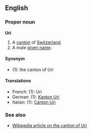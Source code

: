==English==
===Proper noun===
'''Uri'''

#A [[canton]] of [[Switzerland]].
#A male [[given name]].

====Synonym====
*(1): the canton of Uri

====Translations====
*French: (1): Uri
*German: (1): [[Kanton Uri]]
*Italian: (1): [[Canton Uri]]

===See also===
*[[en:Uri|Wikipedia article on the canton of Uri]]